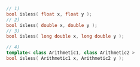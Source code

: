 ```cpp
// 1)
bool isless( float x, float y );
// 2)
bool isless( double x, double y );
// 3)
bool isless( long double x, long double y );
```
```cpp title="Additional Overloads"
// 4)
template< class Arithmetic1, class Arithmetic2 >
bool isless( Arithmetic1 x, Arithmetic2 y );
```